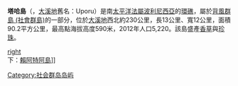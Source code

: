 {{noteTA|G1=Unit}}
{{Infobox islands
| name             = 塔哈島
| native name      = Taha'a
| native name link = 法語
| image name       = Borabora_Tahaa_Raiatea.jpg
| image caption    = 上：[[波拉波拉島|波拉波拉島]]<br />中偏右：[[塔哈島|塔哈島]]<br />下：[[賴阿特阿島|賴阿特阿島]]
| image map        = Tahaa1.png
| map              = French Polynesia#Oceania
| map_alt          = 大洋洲與法屬玻里尼西亞地圖
| map_caption      = 塔哈島在[[大洋洲|大洋洲]]與[[法屬玻里尼西亞|法屬玻里尼西亞]]位置
| coordinates      = {{Coord|16|36|34|S|151|30|07|W|type:isle|display=inline,title}}
| location         = [[太平洋|太平洋]]
| archipelago      = [[社會群島|社會群島]]
| area km2         = 88
| elevation m      = 590
| highest mount    = Ohiri 山
| country          = {{FRA}}
| country admin divisions title      = [[海外集體|海外集體]]
| country admin divisions            = {{flag|PYF}}
| country admin divisions title 1    = [[法屬波利尼西亞行政區劃|行政區劃]]
| country admin divisions 1          = [[背風群島_(社會群島)|背風群島行政區]]
| country admin divisions title 2    = 
| country admin divisions 2          = 
| country capital city               = 
| country largest city               = 
| country largest city population    = 
| population       = 5,220
| population as of = 2012
| population footnotes = 
| density_km2      = 
}}

'''塔哈島'''（{{lang-fr|Taha'a}}，[[大溪地|大溪地]]舊名：Uporu）是南[[太平洋|太平洋]][[法屬波利尼西亞|法屬波利尼西亞]]的[[環礁|環礁]]，屬於[[背風群島_(社會群島)|背風群島 (社會群島)]]的一部分，位於[[大溪地|大溪地]]西北約230公里，長13公里、寬12公里，面積90.2平方公里，最高點海拔高度590米，2012年人口5,220。該島盛產[[香草|香草]]與[[珍珠|珍珠]]。

[[file:Tahaa_and_Raiatea_topographic_map_-_with_communes_et_communes_associées.svg|right]]<br />下：[[賴阿特阿島|賴阿特阿島]]]]

{{社會群島}}
[[Category:社会群岛岛屿|Category:社会群岛岛屿]]

{{geo-stub}}